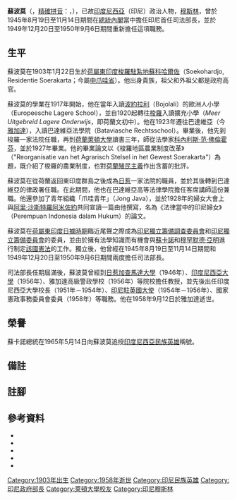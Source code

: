 {{Infobox Officeholder
|name = 蘇波莫<br/>Soepomo
|image = Supomo.jpg
|imagesize =
|caption = 
|office = 第1任[[印度尼西亞司法與人權部長|印度尼西亞共和國司法部長]]
|term_start         = 1945年8月19日
|term_end           = 1945月11月14日
|vicepresident      =
|deputy             =
|lieutenant         =
|president          = [[蘇卡諾|蘇卡諾]]
|succeeding         =
|predecessor        = 首任
|successor          = [[蘇萬迪|蘇萬迪]]
|term_start2        = 1949年12月20日
|term_end2          = 1950年9月6日
|vicepresident2     =
|deputy2            =  <!--Can be repeated up to eight times by changing the number-->
|lieutenant2        =  <!--Can be repeated up to eight times by changing the number-->
|president2         = 蘇卡諾
|succeeding2        =
|predecessor2       = [[蘇桑托·蒂爾托普羅佐|蘇桑托·蒂爾托普羅佐]]
|successor2         = [[阿卜杜爾·賈法爾·普林戈迪格多|阿卜杜爾·賈法爾·普林戈迪格多]]
|birth_date = {{Birth date|df=yes|1903|1|22}}
|birth_place = {{flag|Dutch East Indies}}梭羅駐紮地蘇科哈爾佐
|death_date = {{Death date and age|df=yes|1958|9|12|1903|1|22}}
|death_place = {{flagicon|Indonesia}} [[印尼|印尼]][[雅加達|雅加達]]
|nationality = 
|party = 
|spouse = 
|relations = 
|children = 
|alma_mater = 
|occupation = 
|profession = 
|religion = [[伊斯蘭教|伊斯蘭教]]
|signature = 
|website = 
|footnotes = 
}}
'''蘇波莫'''{{efn|稱謂一般帶上他的頭銜、學位、尊稱等，為蘇波莫教授、博士兼法學碩士（{{lang-id|Prof. Dr. Mr. Soepomo}}）。}}（{{lang-id|Soepomo}}，[[印尼語精確拼音|精確拼音]]：{{lang|id|Supomo}}，{{bd|1903年|1月22日|1958年|9月12日|catIdx=Soepomo}}），已故[[印度尼西亞|印度尼西亞]]（印尼）政治人物，[[穆斯林|穆斯林]]，曾於1945年8月19日至11月14日期間在[[總統內閣|總統內閣]]當中擔任印尼首任司法部長，並於1949年12月20日至1950年9月6日期間重新擔任這項職務。

== 生平 ==
蘇波莫在1903年1月22日生於[[荷屬東印度|荷屬東印度]][[梭羅駐紮地|梭羅駐紮地]][[蘇科哈爾佐|蘇科哈爾佐]]（Soekohardjo, Residentie Soerakarta；今屬[[中爪哇省|中爪哇省]]）{{sfn|Bahari|2011|p=12}}。他出身貴族，祖父和外祖父都是政府高官{{sfn|Bahari|2011|p=12}}。

蘇波莫的學業在1917年開始，他在當年入讀[[波約拉利|波約拉利]]（Bojolali）的歐洲人小學（Europeesche Lagere School），並自1920起轉往[[梭羅市|梭羅]]入讀擴充小學（''Meer Uitgebreid Lagere Onderwijs''，即荷蘭文初中）{{sfn|Bahari|2011|p=12}}。他在1923年遷往巴達維亞（今[[雅加達|雅加達]]），入讀巴達維亞法學院（Bataviasche Rechtsschool）{{sfn|Bahari|2011|p=12}}。畢業後，他先到梭羅一家法院任職{{sfn|Pemprov DKI Jakarta, Supomo}}，再到[[荷蘭|荷蘭]][[萊頓大學|萊頓大學]]讀書三年，師從法學家[[科內利斯·范·佛倫霍芬|科內利斯·范·佛倫霍芬]]，並於1927年畢業。他的畢業論文以《梭羅地區農業制度改革》（"Reorganisatie van het Agrarisch Stelsel in het Gewest Soerakarta"）為題，既介紹了梭羅的農業制度，也對[[荷蘭帝國|荷蘭殖民主義]]作出含蓄的批評{{sfn|Bahari|2011|p=12}}。

蘇波莫在從荷蘭返回東印度群島之後成為[[日惹|日惹]]一家法院的職員，並於其後轉到巴達維亞的律政署任職{{sfn|Bahari|2011|p=13}}。在此期間，他也在巴達維亞高等法律學院擔任客席講師這份兼職{{sfn|Bahari|2011|p=13}}。他還參加了青年組織「爪哇青年」（Jong Java），並於1928年的婦女大會上與[[阿里·沙斯特羅阿米佐約|阿里·沙斯特羅阿米佐約]]共同宣讀一篇由他撰寫，名為《法律當中的印尼婦女》（Perempuan Indonesia dalam Hukum）的論文{{sfn|Pemprov DKI Jakarta, Supomo}}。

蘇波莫在[[荷屬東印度日據時期|荷屬東印度日據時期]]臨近尾聲之際成為[[印尼獨立籌備調查委員會|印尼獨立籌備調查委員會]]和[[印尼獨立籌備委員會|印尼獨立籌備委員會]]的委員，並由於擁有法學知識而有機會與[[蘇卡諾|蘇卡諾]]和[[穆罕默德·亞明|穆罕默德·亞明]]進行制定[[印度尼西亞憲法|該國憲法]]的工作{{sfn|Pemprov DKI Jakarta, Supomo}}{{sfn|Bahari|2011|p=13}}。獨立後，他曾經在1945年8月19日至11月14日期間和1949年12月20日至1950年9月6日期間兩度擔任司法部長{{sfn|Bahari|2011|p=12}}。

司法部長任期屆滿後，蘇波莫曾經到[[日惹|日惹]][[加查馬達大學|加查馬達大學]]（1946年）、[[印度尼西亞大學|印度尼西亞大學]]（1956年）、雅加達高級警政學校（1956年）等院校擔任教授，並先後出任印度尼西亞大學校長（1951年－1954年）、[[印尼駐英國大使列表|印尼駐英國大使]]（1954年－1956年）、國家憲政事務委員會委員（1958年）等職務{{sfn|Embassy of Indonesia, Indonesian Ambassadors}}{{sfn|Soegito|1977|p=40}}。他在1958年9月12日於雅加達逝世{{sfn|Bahari|2011|p=12}}。

== 榮譽 ==
蘇卡諾總統在1965年5月14日向蘇波莫追授[[印度尼西亞民族英雄|印度尼西亞民族英雄]]稱號{{sfn|Sekretariat Negara Indonesia, Daftar Nama Pahlawan (1)}}。

== 備註 ==
{{notelist|iger=}}

== 註腳 ==
{{reflist|3}}

== 參考資料 ==
{{refbegin}}
*{{cite book |last=Bahari |first=Adib |title=Pendekar Hukum Indonesia |publisher=Pustaka Yustisis |isbn=978-979-3411-04-0 |language=id |location=Yogyakarta |year=2011 |ref=harv}}
*{{cite web |title=Daftar Nama Pahlawan Nasional Republik Indonesia (1) |language=id |url=http://www.kemsos.go.id/modules.php?name=Pahlawan&opsi=mulai-1 |publisher=Sekretariat Negara Indonesia |archiveurl=https://www.webcitation.org/67WW7R2g9?url=http://www.depsos.go.id/modules.php?name=Pahlawan |archivedate=2012-05-09 |accessdate=2012-05-09 |ref={{sfnRef|Sekretariat Negara Indonesia, Daftar Nama Pahlawan (1)}} |deadurl=yes }}
*{{cite web |url=http://www.indonesianembassy.org.uk/embassy_ambassador.html |title=Indonesian Ambassadors |publisher=Indonesian Embassy in the United Kingdom |archiveurl=https://www.webcitation.org/63Zi90dB1?url=http://www.indonesianembassy.org.uk/embassy_ambassador.html |ref={{harvid|Embassy of Indonesia, Indonesian Ambassadors}} |archivedate=2011-11-30 |deadurl=yes }}
*{{cite book|author=Soegito|title=Prof. Mr. Dr. R. Supomo|publisher=Direktorat Jenderal Kebudayaan|location=Jakarta|year=1977|url=https://books.google.com.hk/books?id=x516CgAAQBAJ&pg=PA40|language=id}}
*{{cite web|url=http://www.jakarta.go.id/web/encyclopedia/detail/3083|title=Supomo|date=2010|work=Ensiklopedi Jakarta|publisher=Pemerintah Provinsi DKI Jakarta|language=id|accessdate=2015-11-28|archiveurl=https://web.archive.org/web/20151128143606/http://www.jakarta.go.id/web/encyclopedia/detail/3083|archivedate=2015-11-28|ref={{harvid|Pemprov DKI Jakarta, Supomo}}|deadurl=yes}}
{{refend}}

{{DEFAULTSORT:Supomo}}
[[Category:1903年出生|Category:1903年出生]]
[[Category:1958年逝世|Category:1958年逝世]]
[[Category:印尼民族英雄|Category:印尼民族英雄]]
[[Category:印尼政府部長|Category:印尼政府部長]]
[[Category:萊頓大學校友|Category:萊頓大學校友]]
[[Category:印尼穆斯林|Category:印尼穆斯林]]